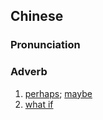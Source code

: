 ==Chinese==
{{zh-forms|alt=欠采,檢采-Taiwan,減采-Taiwan,檢採,檢彩,敢彩}}

===Pronunciation===
{{zh-pron
|mn=qz,xm,zz:khiám-chhái/tw:kiám-chhái
|cat=adv
}}

===Adverb===
{{zh-adv}} {{tlb|zh|Min Nan}}

# [[perhaps]]; [[maybe]]
# [[what if]]